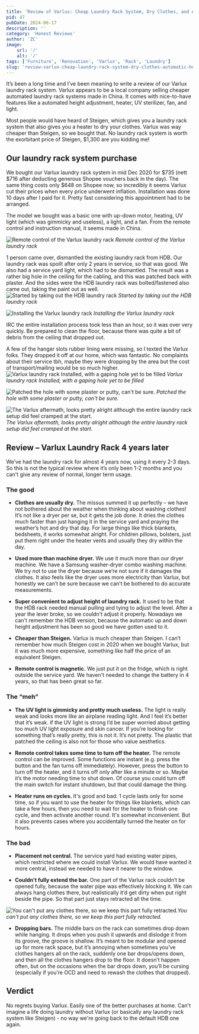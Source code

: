 ```yaml
---
title: 'Review of Varlux: Cheap Laundry Rack System, Dry Clothes, and Automatic Height Adjustment'
pid: 47
pubDate: 2024-06-17
description: ''
category: 'Honest Reviews'
author: 'ZC'
image:
    url: '/'
    alt: '/'
tags: ['Furniture', 'Renovation', 'Varlux', 'Rack', 'Laundry']
slug: 'review-varlux-cheap-laundry-rack-system-dry-clothes-automatic-height-adjustment'
---
```


It’s been a long time and I’ve been meaning to write a review of our Varlux laundry rack system. Varlux appears to be a local company selling cheaper automated laundry rack systems made in China. It comes with nice-to-have features like a automated height adjustment, heater, UV sterilizer, fan, and light.

Most people would have heard of Steigen, which gives you a laundry rack system that also gives you a heater to dry your clothes. Varlux was way cheaper than Steigen, so we bought that. No laundry rack system is worth the exorbitant price of Steigen, $1,300 are you kidding me!

## Our laundry rack system purchase

We bought our Varlux laundry rack system in mid Dec 2020 for $735 (nett $716 after deducting generous Shopee vouchers back in the day). The same thing costs only $648 on Shopee now, so incredibly it seems Varlux cut their prices when every price underwent inflation.
Installation was done 10 days after I paid for it. Pretty fast considering this appointment had to be arranged.

The model we bought was a basic one with up-down motor, heating, UV light (which was gimmicky and useless), a light, and a fan. From the remote control and instruction manual, it seems made in China.

![Remote control of the Varlux laundry rack](./images/47_20201222_112453.webp) _Remote control of the Varlux laundry rack_

1 person came over, dismantled the existing laundry rack from HDB. Our laundry rack was spoilt after only 2 years in service, so that was good. We also had a service yard light, which had to be dismantled. The result was a rather big hole in the ceiling for the cabling, and this was patched back with plaster. And the sides were the HDB laundry rack was bolted/fastened also came out, taking the paint out as well.
![Started by taking out the HDB laundry rack](./images/47_20201222_101612.webp) _Started by taking out the HDB laundry rack_

![Installing the Varlux laundry rack](./images/47_20201222_104920.webp) _Installing the Varlux laundry rack_

IRC the entire installation process took less than an hour, so it was over very quickly. Be prepared to clean the floor, because there was quite a bit of debris from the ceiling that dropped out.

A few of the hanger slots rubber lining were missing, so I texted the Varlux folks. They dropped it off at our home, which was fantastic. No complaints about their service tbh, maybe they were dropping by the area but the cost of transport/mailing would be so much higher.
![Varlux laundry rack Installed, with a gaping hole yet to be filled](./images/47_20201222_104948.webp) _Varlux laundry rack Installed, with a gaping hole yet to be filled_

![Patched the hole with some plaster or putty, can't be sure.](./images/47_20201222_112241.webp) _Patched the hole with some plaster or putty, can't be sure._

![The Varlux aftermath, looks pretty alright although the entire laundry rack setup did feel cramped at the start.](./images/47_20201222_112402.webp) _The Varlux aftermath, looks pretty alright although the entire laundry rack setup did feel cramped at the start._

## Review – Varlux Laundry Rack 4 years later

We’ve had the laundry rack for almost 4 years now, using it every 2-3 days. So this is not the typical review where it’s only been 1-2 months and you can't give any review of normal, longer term usage.

### The good

- **Clothes are usually dry.** The missus summed it up perfectly – we have not bothered about the weather when thinking about washing clothes! It’s not like a dryer per se, but it gets the job done. It dries the clothes much faster than just hanging it in the service yard and praying the weather’s hot and dry that day. For large things like thick blankets, bedsheets, it works somewhat alright. For children pillows, bolsters, just put them right under the heater vents and usually they dry within the day.

- **Used more than machine dryer.** We use it much more than our dryer machine. We have a Samsung washer-dryer combo washing machine. We try not to use the dryer because we’re not sure if it damages the clothes. It also feels like the dryer uses more electricity than Varlux, but honestly we can’t be sure because we can’t be bothered to do accurate measurements.

- **Super convenient to adjust height of laundry rack.** It used to be that the HDB rack needed manual pulling and tying to adjust the level. After a year the lever broke, so we couldn't adjust it properly. Nowadays we can't remember the HDB version, because the automatic up and down height adjustment has been so good we have gotten used to it.

- **Cheaper than Steigen.** Varlux is much cheaper than Steigen. I can’t remember how much Steigen cost in 2020 when we bought Varlux, but it was much more expensive, something like half the price of an equivalent Steigen.

- **Remote control is magnetic.** We just put it on the fridge, which is right outside the service yard. We haven't needed to change the battery in 4 years, so that has been great so far.

### The “meh”

- **The UV light is gimmicky and pretty much useless.** The light is really weak and looks more like an airplane reading light. And I feel it’s better that it’s weak. if the UV light is strong I’d be super worried about getting too much UV light exposure and skin cancer.
  If you’re looking for something that’s really pretty, this is not it. It’s not pretty. The plastic that patched the ceiling is also not for those who value aesthetics.

- **Remote control takes some time to turn off the heater.** The remote control can be improved. Some functions are instant (e.g. press the button and the fan turns off immediately). However, press the button to turn off the heater, and it turns off only after like a minute or so. Maybe it’s the motor needing time to shut down. Of course you could turn off the main switch for instant shutdown, but that could damage the thing.

- **Heater runs on cycles.** It's good and bad. 1 cycle lasts only for some time, so if you want to use the heater for things like blankets, which can take a few hours, then you need to wait for the heater to finish one cycle, and then activate another round. It's somewhat inconvenient. But it also prevents cases where you accidentally turned the heater on for hours.

### The bad

- **Placement not central.** The service yard had existing water pipes, which restricted where we could install Varlux. We would have wanted it more central, instead we needed to have it nearer to the window.

- **Couldn't fully extend the bar.** One part of the Varlux rack couldn’t be opened fully, because the water pipe was effectively blocking it. We can always hang clothes there, but realistically it’d get dirty when put right beside the pipe. So that part just stays retracted all the time.

![You can't put any clothes there, so we keep this part fully retracted.](./images/47_20201222_112338.webp)_You can't put any clothes there, so we keep this part fully retracted._

- **Dropping bars.** The middle bars on the rack can sometimes drop down while hanging. It drops when you push it upwards and dislodge it from its groove, the groove is shallow. It’s meant to be modular and opened up for more rack space, but it’s annoying when sometimes you’ve clothes hangers all on the rack, suddenly one bar drops/opens down, and then all the clothes hangers drop to the floor. It doesn’t happen often, but on the occasions when the bar drops down, you’ll be cursing (especially if you’re OCD and need to rewash the clothes that dropped).

## Verdict

No regrets buying Varlux. Easily one of the better purchases at home. Can't imagine a life doing laundry without Varlux (or basically any laundry rack system like Steigen) - no way we're going back to the default HDB one again.
